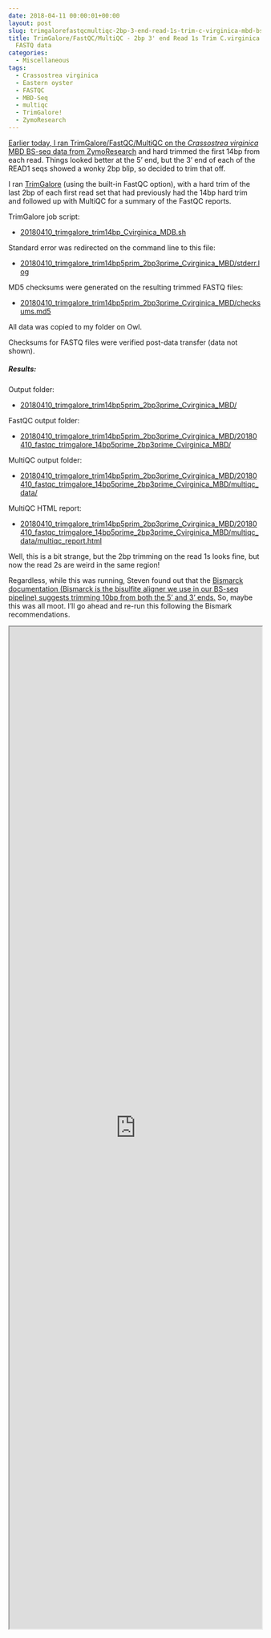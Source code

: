 ```yaml
---
date: 2018-04-11 00:00:01+00:00
layout: post
slug: trimgalorefastqcmultiqc-2bp-3-end-read-1s-trim-c-virginica-mbd-bs-seq-fastq-data
title: TrimGalore/FastQC/MultiQC - 2bp 3' end Read 1s Trim C.virginica MBD BS-seq
  FASTQ data
categories:
  - Miscellaneous
tags:
  - Crassostrea virginica
  - Eastern oyster
  - FASTQC
  - MBD-Seq
  - multiqc
  - TrimGalore!
  - ZymoResearch
---
```


[Earlier today, I ran TrimGalore/FastQC/MultiQC on the _Crassostrea virginica_ MBD BS-seq data from ZymoResearch](https://robertslab.github.io/sams-notebook/2018/04/10/trimgalorefastqcmultiqc-14bp-trim-c-virginica-mbd-bs-seq-fastq-data.html) and hard trimmed the first 14bp from each read. Things looked better at the 5' end, but the 3' end of each of the READ1 seqs showed a wonky 2bp blip, so decided to trim that off.

I ran [TrimGalore](https://github.com/FelixKrueger/TrimGalore) (using the built-in FastQC option), with a hard trim of the last 2bp of each first read set that had previously had the 14bp hard trim and followed up with MultiQC for a summary of the FastQC reports.

TrimGalore job script:





  * [20180410_trimgalore_trim14bp_Cvirginica_MDB.sh](https://owl.fish.washington.edu/Athaliana/20180410_trimgalore_trim14bp5prim_2bp3prime_Cvirginica_MBD/20180410_trimgalore_trim14bp_Cvirginica_MDB.sh)



Standard error was redirected on the command line to this file:



  * [20180410_trimgalore_trim14bp5prim_2bp3prime_Cvirginica_MBD/stderr.log](https://owl.fish.washington.edu/Athaliana/20180410_trimgalore_trim14bp5prim_2bp3prime_Cvirginica_MBD/stderr.log)



MD5 checksums were generated on the resulting trimmed FASTQ files:



  * [20180410_trimgalore_trim14bp5prim_2bp3prime_Cvirginica_MBD/checksums.md5](https://owl.fish.washington.edu/Athaliana/20180410_trimgalore_trim14bp5prim_2bp3prime_Cvirginica_MBD/checksums.md5)



All data was copied to my folder on Owl.

Checksums for FASTQ files were verified post-data transfer (data not shown).



##### Results:



Output folder:





  * [20180410_trimgalore_trim14bp5prim_2bp3prime_Cvirginica_MBD/](https://owl.fish.washington.edu/Athaliana/20180410_trimgalore_trim14bp5prim_2bp3prime_Cvirginica_MBD/)



FastQC output folder:



  * [20180410_trimgalore_trim14bp5prim_2bp3prime_Cvirginica_MBD/20180410_fastqc_trimgalore_14bp5prime_2bp3prime_Cvirginica_MBD/](https://owl.fish.washington.edu/Athaliana/20180410_trimgalore_trim14bp_Cvirginica_MBD/20180410_fastqc_trimgalore_trim14bp_Cvirginica_MBD/)



MultiQC output folder:



  * [20180410_trimgalore_trim14bp5prim_2bp3prime_Cvirginica_MBD/20180410_fastqc_trimgalore_14bp5prime_2bp3prime_Cvirginica_MBD/multiqc_data/](https://owl.fish.washington.edu/Athaliana/20180410_trimgalore_trim14bp5prim_2bp3prime_Cvirginica_MBD/20180410_fastqc_trimgalore_14bp5prime_2bp3prime_Cvirginica_MBD/multiqc_data/)



MultiQC HTML report:



  * [20180410_trimgalore_trim14bp5prim_2bp3prime_Cvirginica_MBD/20180410_fastqc_trimgalore_14bp5prime_2bp3prime_Cvirginica_MBD/multiqc_data/multiqc_report.html](https://owl.fish.washington.edu/Athaliana/20180410_trimgalore_trim14bp5prim_2bp3prime_Cvirginica_MBD/20180410_fastqc_trimgalore_14bp5prime_2bp3prime_Cvirginica_MBD/multiqc_data/multiqc_report.html)



Well, this is a bit strange, but the 2bp trimming on the read 1s looks fine, but now the read 2s are weird in the same region!

Regardless, while this was running, Steven found out that the [Bismarck documentation (Bismarck is the bisulfite aligner we use in our BS-seq pipeline) suggests trimming 10bp from both the 5' and 3' ends.](https://github.com/FelixKrueger/Bismark/tree/master/Docs#viii-notes-about-different-library-types-and-commercial-kits) So, maybe this was all moot. I'll go ahead and re-run this following the Bismark recommendations.

<iframe src="https://owl.fish.washington.edu/Athaliana/20180410_trimgalore_trim14bp5prim_2bp3prime_Cvirginica_MBD/20180410_fastqc_trimgalore_14bp5prime_2bp3prime_Cvirginica_MBD/multiqc_data/multiqc_report.html" width="100%" height="2000" scrolling="yes"></iframe>
